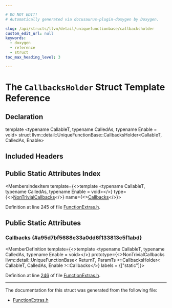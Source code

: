```yaml
---

# DO NOT EDIT!
# Automatically generated via docusaurus-plugin-doxygen by Doxygen.

slug: /api/structs/llvm/detail/uniquefunctionbase/callbacksholder
custom_edit_url: null
keywords:
  - doxygen
  - reference
  - struct
toc_max_heading_level: 3

---
```





# The `CallbacksHolder` Struct Template Reference

<DoxygenPage pluginConfig={pluginConfig}>



## Declaration

<CodeBlock>template &lt;typename CallableT, typename CalledAs, typename Enable = void&gt;
struct llvm::detail::UniqueFunctionBase::CallbacksHolder&lt;CallableT, CalledAs, Enable&gt;</CodeBlock>

## Included Headers

<IncludesList>
<IncludesListItem
  filePath="llvm/ADT/FunctionExtras.h"
  permalink="/docs/api/files/include/include/llvm/include/llvm/adt/functionextras-h"
  isLocal="true" />
</IncludesList>

## Public Static Attributes Index

<MembersIndex>

<MembersIndexItem
  template={<>template &lt;typename CallableT, typename CalledAs, typename Enable = void&gt;</>}
  type={<><a href="/docs/api/structs/llvm/detail/uniquefunctionbase/nontrivialcallbacks">NonTrivialCallbacks</a></>}
  name={<><a href="#a95d7bf5688e33a0dd6f133813c5f1abd">Callbacks</a></>}>
</MembersIndexItem>

</MembersIndex>


Definition at line 245 of file <a href="/docs/api/files/include/include/llvm/include/llvm/adt/functionextras-h">FunctionExtras.h</a>.

<SectionDefinition>

## Public Static Attributes

### Callbacks {#a95d7bf5688e33a0dd6f133813c5f1abd}

<MemberDefinition
  template={<>template &lt;typename CallableT, typename CalledAs, typename Enable = void&gt;</>}
  prototype={<>NonTrivialCallbacks llvm::detail::UniqueFunctionBase&lt; ReturnT, ParamTs &gt;::CallbacksHolder&lt; CallableT, CalledAs, Enable &gt;::Callbacks</>}
  labels = {["static"]}>

Definition at line <a href="/docs/api/files/include/include/llvm/include/llvm/adt/functionextras-h/#l00246">246</a> of file <a href="/docs/api/files/include/include/llvm/include/llvm/adt/functionextras-h">FunctionExtras.h</a>.
</MemberDefinition>

</SectionDefinition>

<hr/>

The documentation for this struct was generated from the following file:

<ul>
<li><a href="/docs/api/files/include/include/llvm/include/llvm/adt/functionextras-h">FunctionExtras.h</a></li>
</ul>

</DoxygenPage>
